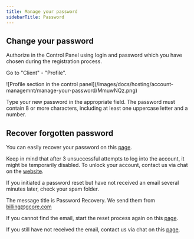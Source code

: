 ---
title: Manage your password
sidebarTitle: Password
---

## Change your password

Authorize in the Control Panel using login and password which you have chosen during the registration process.

Go to "Client" - "Profile".


<Frame>![Profile section in the control panel](/images/docs/hosting/account-managemnt/manage-your-password/MmuwNQz.png)</Frame>



Type your new password in the appropriate field. The password must contain 8 or more characters, including at least one uppercase letter and a number.

## Recover forgotten password

You can easily recover your password on this [page](https://hosting.gcore.com/billmgr?func=recovery).

Keep in mind that after 3 unsuccessful attempts to log into the account, it might be temporarily disabled. To unlock your account, contact us via chat on the [website](https://gcore.com).

If you initiated a password reset but have not received an email several minutes later, check your spam folder.

The message title is Password Recovery. We send them from [billing@gcore.com](mailto:billing@gcore.com)

If you cannot find the email, start the reset process again on this [page](https://hosting.gcore.com/billmgr?func=recovery).

If you still have not received the email, contact us via chat on this [page](https://gcore.com).